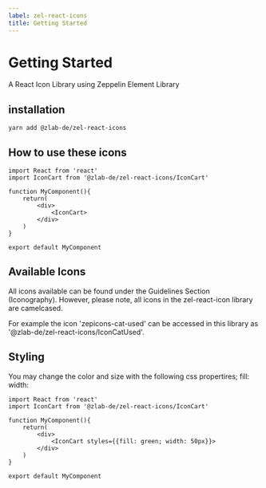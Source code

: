 ```yaml
---
label: zel-react-icons
title: Getting Started
---
```



# Getting Started

A React Icon Library using Zeppelin Element Library

<DownloadContainer>
  <DownloadFile
    title="NPM: @zlab-de/zel-react-icons"
    href="https://www.npmjs.com/package/@zlab-de/zel-react-icons"
    download=""
    variant="npm"
    ariaLabel="npm"
  />
</DownloadContainer>

## installation

```
yarn add @zlab-de/zel-react-icons
```

## How to use these icons

```
import React from 'react'
import IconCart from '@zlab-de/zel-react-icons/IconCart'

function MyComponent(){
    return(
        <div>
            <IconCart>
        </div>
    )
}

export default MyComponent
```

## Available Icons

All icons available can be found under the Guidelines Section (Iconography). However, please note, all icons in the zel-react-icon library are camelcased.

For example the icon 'zepicons-cat-used' can be accessed in this library as '@zlab-de/zel-react-icons/IconCatUsed'.

## Styling

You may change the color and size with the following css propertires;
fill:
width:

```
import React from 'react'
import IconCart from '@zlab-de/zel-react-icons/IconCart'

function MyComponent(){
    return(
        <div>
            <IconCart styles={{fill: green; width: 50px}}>
        </div>
    )
}

export default MyComponent
```
